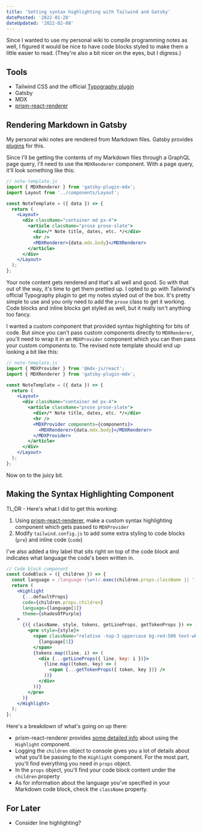 ```yaml
---
title: 'Setting syntax highlighting with Tailwind and Gatsby'
datePosted: '2022-01-28'
dateUpdated: '2022-02-08'
---
```


Since I wanted to use my personal wiki to compile programming notes as well, I figured it would be nice to have code blocks styled to make them a little easier to read. (They're also a bit nicer on the eyes, but I digress.)

## Tools

- Tailwind CSS and the official [Typography plugin](https://tailwindcss.com/docs/typography-plugin)
- Gatsby
- MDX
- [prism-react-renderer](https://github.com/FormidableLabs/prism-react-renderer)

## Rendering Markdown in Gatsby

My personal wiki notes are rendered from Markdown files. Gatsby provides [plugins](https://www.gatsbyjs.com/plugins/gatsby-plugin-mdx/) for this.

Since I'll be getting the contents of my Markdown files through a GraphQL page query, I'll need to use the `MDXRenderer` component. With a page query, it'll look something like this:

```jsx
// note-template.js
import { MDXRenderer } from 'gatsby-plugin-mdx';
import Layout from '../components/Layout';

const NoteTemplate = ({ data }) => {
  return (
    <Layout>
      <div className="container md px-4">
        <article className="prose prose-slate">
          <div>/* Note title, dates, etc. */</div>
          <hr />
          <MDXRenderer>{data.mdx.body}</MDXRenderer>
        </article>
      </div>
    </Layout>
  );
};
```

Your note content gets rendered and that's all well and good. So with that out of the way, it's time to get them prettied up. I opted to go with Tailwind's official Typography plugin to get my notes styled out of the box. It's pretty simple to use and you only need to add the `prose` class to get it working. Code blocks and inline blocks get styled as well, but it really isn't anything too fancy.

I wanted a custom component that provided syntax highlighting for bits of code. But since you can't pass custom components directly to `MDXRenderer`, you'll need to wrap it in an `MDXProvider` component which you can then pass your custom components to. The revised note template should end up looking a bit like this:

```jsx
// note-template.js
import { MDXProvider } from '@mdx-js/react';
import { MDXRenderer } from 'gatsby-plugin-mdx';

const NoteTemplate = ({ data }) => {
  return (
    <Layout>
      <div className="container md px-4">
        <article className="prose prose-slate">
          <div>/* Note title, dates, etc. */</div>
          <hr />
          <MDXProvider components={components}>
            <MDXRenderer>{data.mdx.body}</MDXRenderer>
          </MDXProvider>
        </article>
      </div>
    </Layout>
  );
};
```

Now on to the juicy bit.

## Making the Syntax Highlighting Component

TL;DR - Here's what I did to get this working:

1. Using [prism-react-renderer](https://github.com/FormidableLabs/prism-react-renderer), make a custom syntax highlighting component which gets passed to `MDXProvider`
2. Modify `tailwind.config.js` to add some extra styling to code blocks (`pre`) and inline code (`code`)

I've also added a tiny label that sits right on top of the code block and indicates what language the code's been written in.

```jsx
// Code block component
const CodeBlock = ({ children }) => {
  const language = /language-(\w+)/.exec(children.props.className || '');
  return (
    <Highlight
      {...defaultProps}
      code={children.props.children}
      language={language[1]}
      theme={shadesOfPurple}
    >
      {({ className, style, tokens, getLineProps, getTokenProps }) => (
        <pre style={style}>
          <span className="relative -top-3 uppercase bg-red-500 text-white font-semibold tracking-widest px-4 py-1">
            {language[1]}
          </span>
          {tokens.map((line, i) => (
            <div {...getLineProps({ line, key: i })}>
              {line.map((token, key) => (
                <span {...getTokenProps({ token, key })} />
              ))}
            </div>
          ))}
        </pre>
      )}
    </Highlight>
  );
};
```

Here's a breakdown of what's going on up there:

- prism-react-renderer provides [some detailed info](https://github.com/FormidableLabs/prism-react-renderer#usage) about using the `Highlight` component.
- Logging the `children` object to console gives you a lot of details about what you'll be passing to the `Highlight` component. For the most part, you'll find everything you need in `props` object.
- In the `props` object, you'll find your code block content under the `children` property
- As for information about the language you've specified in your Markdown code block, check the `className` property.

## For Later

- Consider line highlighting?

